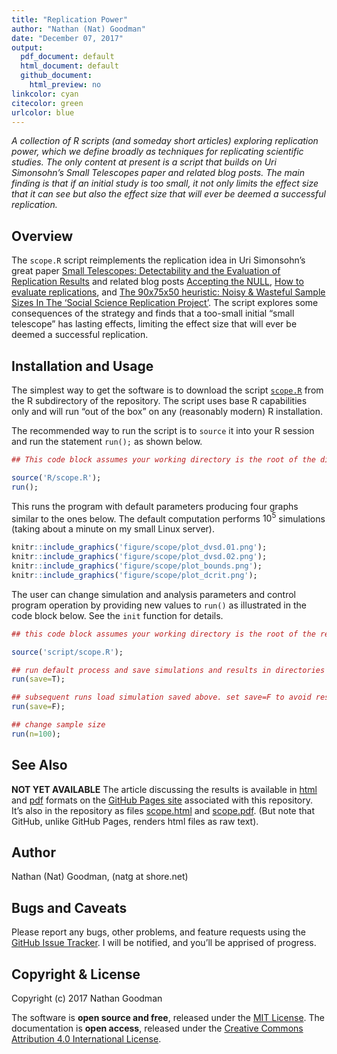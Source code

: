 ```yaml
---
title: "Replication Power"
author: "Nathan (Nat) Goodman"
date: "December 07, 2017"
output:
  pdf_document: default
  html_document: default
  github_document:
    html_preview: no
linkcolor: cyan
citecolor: green
urlcolor: blue
---
```

<!-- README.md is generated from README.Rmd. Please edit that file -->

*A collection of R scripts (and someday short articles) exploring replication power, which we define broadly as techniques for replicating scientific studies. The only content at present is a script that builds on Uri Simonsohn's Small Telescopes paper and related blog posts. The main finding is that if an initial study is too small, it not only limits the effect size that it can see but also the effect size that will ever be deemed a successful replication.*

## Overview
The `scope.R` script reimplements the replication idea in Uri Simonsohn's great paper [Small Telescopes: Detectability and the Evaluation of Replication Results](http://datacolada.org/wp-content/uploads/2015/05/Small-Telescopes-Published.pdf) and related blog posts 
[Accepting the NULL](http://datacolada.org/42),
[How to evaluate replications](http://datacolada.org/47), and 
[The 90x75x50 heuristic: Noisy & Wasteful Sample Sizes In The 'Social Science Replication Project'](http://datacolada.org/54). The script  explores some consequences of the strategy and finds that a too-small initial "small telescope" has lasting effects, limiting the effect size that will ever be deemed a successful replication. 

## Installation and Usage
The simplest way to get the software is to download the script [`scope.R`](https://github.com/natgoodman/repwr/blob/master/R/scope.R) from the R subdirectory of the repository. The script uses base R capabilities only and will run "out of the box" on any (reasonably modern) R installation. 

The recommended way to run the script is to `source` it into your R session and run the statement `run();`  as shown below.

``` r
## This code block assumes your working directory is the root of the distribution.

source('R/scope.R');
run();
```

This runs the program with default parameters producing four graphs similar to the ones below.  The default computation performs $10^5$ simulations (taking about a minute on my small Linux server).

```r
knitr::include_graphics('figure/scope/plot_dvsd.01.png');
knitr::include_graphics('figure/scope/plot_dvsd.02.png');
knitr::include_graphics('figure/scope/plot_bounds.png');
knitr::include_graphics('figure/scope/plot_dcrit.png');
```

The user can change simulation and analysis parameters and control program operation by providing new values to `run()` as illustrated in the code block below. See the `init` function for details.

``` r
## this code block assumes your working directory is the root of the repository

source('script/scope.R');

## run default process and save simulations and results in directories data/scope and figure/scope
run(save=T);

## subsequent runs load simulation saved above. set save=F to avoid resaving it
run(save=F);

## change sample size
run(n=100);
```

## See Also

**NOT YET AVAILABLE** The article discussing the results is available in [html](https://natgoodman.github.io/repwr/scope.html) and [pdf](https://natgoodman.github.io/repwr/scope.pdf) formats on the [GitHub Pages site](https://natgoodman.github.io/repwr) associated with this repository. It's also in the repository as files [scope.html](scope.html) and [scope.pdf](scope.pdf). (But note that GitHub, unlike GitHub Pages, renders html files as raw text).

## Author

Nathan (Nat) Goodman, (natg at shore.net)

## Bugs and Caveats

Please report any bugs, other problems, and feature requests using the [GitHub Issue Tracker](https://github.com/natgoodman/repwr/issues). I will be notified, and you'll be apprised of progress.

## Copyright & License

Copyright (c) 2017 Nathan Goodman

The software is **open source and free**, released under the [MIT License](https://opensource.org/licenses/MIT). The documentation is **open access**, released under the [Creative Commons Attribution 4.0 International License](https://creativecommons.org/licenses/by/4.0).


